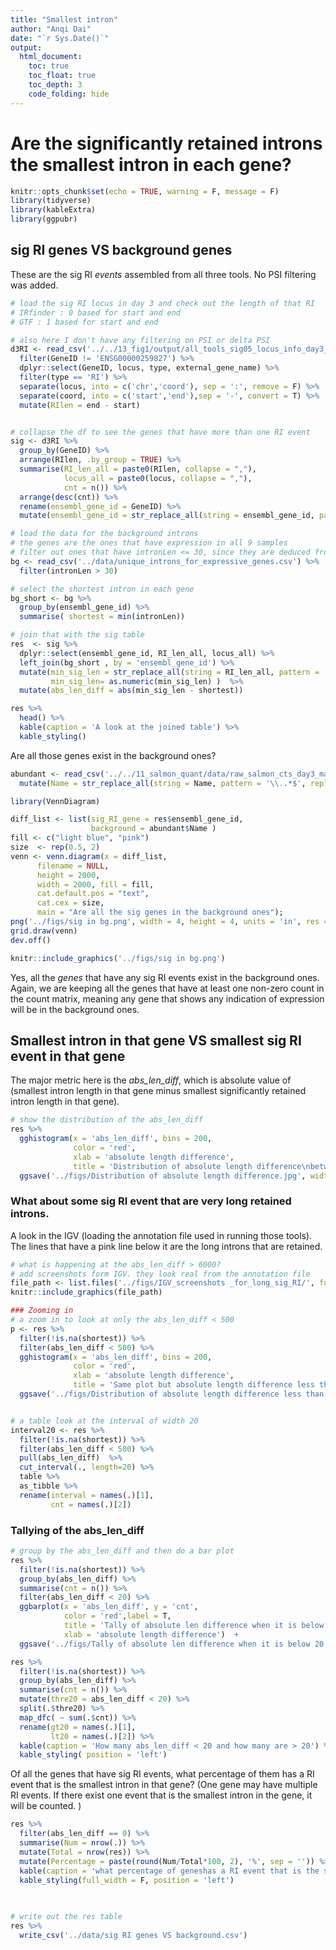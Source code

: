 ```yaml
---
title: "Smallest intron"
author: "Anqi Dai"
date: "`r Sys.Date()`"
output:
  html_document:
    toc: true
    toc_float: true
    toc_depth: 3
    code_folding: hide
---
```


# Are the significantly retained introns the smallest intron in each gene?

```r
knitr::opts_chunk$set(echo = TRUE, warning = F, message = F)
library(tidyverse)
library(kableExtra)
library(ggpubr)
```
 
## sig RI genes VS background genes

These are the sig RI *events* assembled from all three tools. No PSI filtering was added. 

```r
# load the sig RI locus in day 3 and check out the length of that RI
# IRfinder : 0 based for start and end
# GTF : 1 based for start and end

# also here I don't have any filtering on PSI or delta PSI
d3RI <- read_csv('../../13_fig1/output/all_tools_sig05_locus_info_day3_with_all_PSI_values.csv') %>%
  filter(GeneID != 'ENSG00000259827') %>%
  dplyr::select(GeneID, locus, type, external_gene_name) %>%
  filter(type == 'RI') %>%
  separate(locus, into = c('chr','coord'), sep = ':', remove = F) %>%
  separate(coord, into = c('start','end'),sep = '-', convert = T) %>%
  mutate(RIlen = end - start)


# collapse the df to see the genes that have more than one RI event
sig <- d3RI %>%
  group_by(GeneID) %>%
  arrange(RIlen, .by_group = TRUE) %>%
  summarise(RI_len_all = paste0(RIlen, collapse = ","),
            locus_all = paste0(locus, collapse = ","),
            cnt = n()) %>%
  arrange(desc(cnt)) %>%
  rename(ensembl_gene_id = GeneID) %>%
  mutate(ensembl_gene_id = str_replace_all(string = ensembl_gene_id, pattern = '\\..*$', replacement = ''))
```

```r
# load the data for the background introns
# the genes are the ones that have expression in all 9 samples
# filter out ones that have intronLen <= 30, since they are deduced from sequences, could simply be indels 
bg <- read_csv('../data/unique_introns_for_expressive_genes.csv') %>%
  filter(intronLen > 30)
```

```r
# select the shortest intron in each gene
bg_short <- bg %>%
  group_by(ensembl_gene_id) %>%
  summarise( shortest = min(intronLen)) 

# join that with the sig table
res  <- sig %>%
  dplyr::select(ensembl_gene_id, RI_len_all, locus_all) %>%
  left_join(bg_short , by = 'ensembl_gene_id') %>%
  mutate(min_sig_len = str_replace_all(string = RI_len_all, pattern = '\\,.*$', replacement = ''), 
         min_sig_len= as.numeric(min_sig_len) )  %>%
  mutate(abs_len_diff = abs(min_sig_len - shortest))


```


```r
res %>%
  head() %>%
  kable(caption = 'A look at the joined table') %>%
  kable_styling()
```

Are all those genes exist in the background ones?

```r
abundant <- read_csv('../../11_salmon_quant/data/raw_salmon_cts_day3_matrix_nonzero_all_gt0.csv') %>%
  mutate(Name = str_replace_all(string = Name, pattern = '\\..*$', replacement = '')) 

library(VennDiagram)

diff_list <- list(sig_RI_gene = res$ensembl_gene_id,
                  background = abundant$Name )
fill <- c("light blue", "pink")
size  <- rep(0.5, 2)
venn <- venn.diagram(x = diff_list, 
      filename = NULL,
      height = 2000,
      width = 2000, fill = fill,
      cat.default.pos = "text", 
      cat.cex = size,
      main = "Are all the sig genes in the background ones");
png('../figs/sig in bg.png', width = 4, height = 4, units = 'in', res = 300)
grid.draw(venn)
dev.off()
```
```r
knitr::include_graphics('../figs/sig in bg.png')
```

Yes, all the *genes* that have any sig RI events exist in the background ones. Again, we are keeping all the genes that have at least one non-zero count in the count matrix, meaning any gene that shows any indication of expression will be in the background ones. 

## Smallest intron in that gene VS smallest sig RI event in that gene

The major metric here is the *abs_len_diff*, which is absolute value of (smallest intron length in that gene  minus  smallest significantly retained intron length in that gene).


```r
# show the distribution of the abs_len_diff
res %>%
  gghistogram(x = 'abs_len_diff', bins = 200,
              color = 'red',
              xlab = 'absolute length difference',
              title = 'Distribution of absolute length difference\nbetween the shortest intron in the gene and the\nshortest retained intron identified by IRfinder') +
  ggsave('../figs/Distribution of absolute length difference.jpg', width = 8, height = 6)
```


### What about some sig RI event that are very long retained introns.

A look in the IGV (loading the annotation file used in running those tools). The lines that have a pink line below it are the long introns that are retained. 

```r
# what is happening at the abs_len_diff > 6000?
# add screenshots form IGV. they look real from the annotation file
file_path <- list.files('../figs/IGV_screenshots _for_long_sig_RI/', full.names = T)
knitr::include_graphics(file_path)
```



```r
### Zooming in 
# a zoom in to look at only the abs_len_diff < 500
p <- res %>%
  filter(!is.na(shortest)) %>%
  filter(abs_len_diff < 500) %>%
  gghistogram(x = 'abs_len_diff', bins = 200,
              color = 'red',
              xlab = 'absolute length difference',
              title = 'Same plot but absolute length difference less than 500') +
  ggsave('../figs/Distribution of absolute length difference less than 500.jpg', width = 8, height = 6)


# a table look at the interval of width 20
interval20 <- res %>%
  filter(!is.na(shortest)) %>%
  filter(abs_len_diff < 500) %>%
  pull(abs_len_diff)  %>%
  cut_interval(., length=20) %>%
  table %>%
  as_tibble %>%
  rename(interval = names(.)[1],
         cnt = names(.)[2])
```

### Tallying of the abs_len_diff

```r


# group by the abs_len_diff and then do a bar plot
res %>%
  filter(!is.na(shortest)) %>%
  group_by(abs_len_diff) %>%
  summarise(cnt = n()) %>%
  filter(abs_len_diff < 20) %>%
  ggbarplot(x = 'abs_len_diff', y = 'cnt',
            color = 'red',label = T,
            title = 'Tally of absolute len difference when it is below 20',
            xlab = 'absolute length difference')  +
  ggsave('../figs/Tally of absolute len difference when it is below 20.jpg', width = 6, height = 5)

res %>%
  filter(!is.na(shortest)) %>%
  group_by(abs_len_diff) %>%
  summarise(cnt = n()) %>% 
  mutate(thre20 = abs_len_diff < 20) %>% 
  split(.$thre20) %>%
  map_dfc( ~ sum(.$cnt)) %>%
  rename(gt20 = names(.)[1],
         lt20 = names(.)[2]) %>%
  kable(caption = 'How many abs_len_diff < 20 and how many are > 20') %>%
  kable_styling( position = 'left')

```

Of all the genes that have sig RI events, what percentage of them has a RI event that is the smallest intron in that gene? (One gene may have multiple RI events. If there exist one event that is the smallest intron in the gene, it will be counted. )

```r
res %>%
  filter(abs_len_diff == 0) %>%
  summarise(Num = nrow(.)) %>%
  mutate(Total = nrow(res)) %>%
  mutate(Percentage = paste(round(Num/Total*100, 2), '%', sep = '')) %>%
  kable(caption = 'what percentage of geneshas a RI event that is the smallest intron in that gene?') %>%
  kable_styling(full_width = F, position = 'left')
  
  
```

 


```r
# write out the res table
res %>%
  write_csv('../data/sig RI genes VS background.csv')
```

